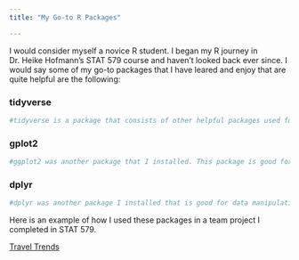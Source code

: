 ```yaml
---
title: "My Go-to R Packages"

---
```


I would consider myself a novice R student. I began my R journey in Dr. Heike Hofmann's STAT 579 course and haven't looked back ever since. I would say some of my go-to packages that I have leared and enjoy that are quite helpful are the following:

### **tidyverse**
```r
#tidyverse is a package that consists of other helpful packages used for data management and analysis, so when I was first learning R this was one of the first packages I installed.
```
### **gplot2**
```r
#ggplot2 was another package that I installed. This package is good for visual data analytics by way of various types of graphs (i.e. bar chart, histogram, line graph, point graph, etc.) along with aesthetics that go along with that. 
```
### **dplyr**
```r
#dplyr was another package I installed that is good for data manipulation and data analysis. The dplyr package was very helpful in selecting certain variables out of a bif dataset to run analysis against. It was also very helpful to summarise results produced after analyzing the data.
```

Here is an example of how I used these packages in a team project I completed in STAT 579.

[Travel Trends](stat579_project_TravelTrends.html)
